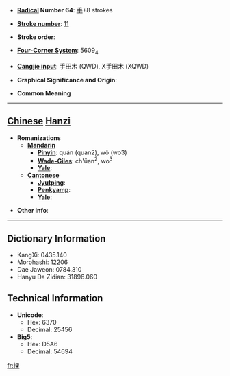 * '''[[Wiktionary:Chinese radical index| Radical]] Number 64''': [[Wiktionary:Chinese radical index 手|手]]+8 strokes

* '''[[Wiktionary:Chinese total strokes index|Stroke number]]''': [[Wiktionary:Chinese total strokes index 11|11]]

* '''Stroke order''': 

* '''[[Wiktionary:Chinese four corner index|Four-Corner System]]''': 5609<sub>4</sub>

* '''[[Wiktionary:Chinese Cangjie index|Cangjie input]]''': 手田木 (QWD), X手田木 (XQWD)

* '''Graphical Significance and Origin''': 

* '''Common Meaning'''

----

== [[Chinese]] [[Hanzi]] ==

* '''Romanizations'''
** '''[[Mandarin]]'''
*** '''[[Pinyin]]''': quán (quan2), wǒ (wo3)
*** '''[[Wade-Giles]]''': ch'üan<sup>2</sup>, wo<sup>3</sup>
*** '''[[Yale]]''': 
** '''[[Cantonese]]'''
*** '''[[Jyutping]]''':
*** '''[[Penkyamp]]''': 
*** '''[[Yale]]''': 

* '''Other info''': 

----

== Dictionary Information ==

* KangXi: 0435.140
* Morohashi: 12206
* Dae Jaweon: 0784.310
* Hanyu Da Zidian: 31896.060

== Technical Information ==

* '''Unicode''':
** Hex: 6370
** Decimal: 25456
* '''Big5''':
** Hex: D5A6
** Decimal: 54694

[[fr:捰]]